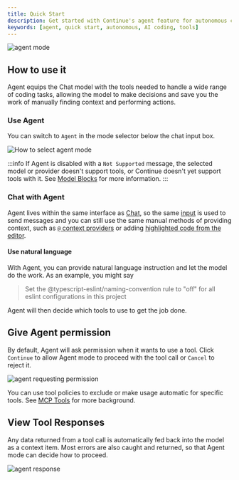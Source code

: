 ```yaml
---
title: Quick Start
description: Get started with Continue's agent feature for autonomous coding tasks
keywords: [agent, quick start, autonomous, AI coding, tools]
---
```


![agent mode](/img/agent.gif)

## How to use it

Agent equips the Chat model with the tools needed to handle a wide range of coding tasks, allowing the model to make decisions and save you the work of manually finding context and performing actions.

### Use Agent

You can switch to `Agent` in the mode selector below the chat input box.

![How to select agent mode](/img/mode-select-agent.png)

:::info
If Agent is disabled with a `Not Supported` message, the selected model or provider doesn't support tools, or Continue doesn't yet support tools with it. See [Model Blocks](../../customization/models.mdx) for more information.
:::

### Chat with Agent

Agent lives within the same interface as [Chat](../chat/how-it-works), so the same [input](../chat/quick-start#type-a-request-and-press-enter) is used to send messages and you can still use the same manual methods of providing context, such as [`@` context providers](../chat/quick-start#reference-context-with-the--symbol) or adding [highlighted code from the editor](../chat/quick-start#highlight-a-code-section-to-include-as-context).

#### Use natural language

With Agent, you can provide natural language instruction and let the model do the work. As an example, you might say

> Set the @typescript-eslint/naming-convention rule to "off" for all eslint configurations in this project

Agent will then decide which tools to use to get the job done.

## Give Agent permission

By default, Agent will ask permission when it wants to use a tool. Click `Continue` to allow Agent mode to proceed with the tool call or `Cancel` to reject it.

![agent requesting permission](/img/agent-permission.png)

You can use tool policies to exclude or make usage automatic for specific tools. See [MCP Tools](../../customization/mcp-tools.mdx) for more background.

## View Tool Responses

Any data returned from a tool call is automatically fed back into the model as a context item. Most errors are also caught and returned, so that Agent mode can decide how to proceed.

![agent response](/img/agent-response.png)
